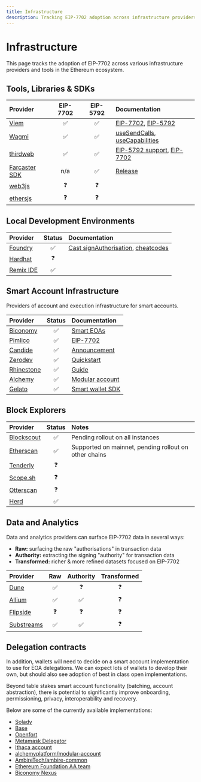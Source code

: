```yaml
---
title: Infrastructure
description: Tracking EIP-7702 adoption across infrastructure providers, tools, and block explorers.
---
```

# Infrastructure

This page tracks the adoption of EIP-7702 across various infrastructure providers and tools in the Ethereum ecosystem.

## Tools, Libraries & SDKs

| Provider | EIP-7702 | EIP-5792 | Documentation |
|:---------|:--------:|:--------:|:-------------|
| [Viem](https://viem.sh/) | ✅ | ✅ | [EIP-7702](https://viem.sh/docs/eip7702), [EIP-5792](https://viem.sh/docs/actions/wallet/sendCalls) |
| [Wagmi](http://wagmi.sh/) | ✅ | ✅ | [useSendCalls](https://wagmi.sh/react/api/hooks/useSendCalls), [useCapabilities](https://wagmi.sh/react/api/hooks/useCapabilities) |
| [thirdweb](https://thirdweb.com/) | ✅ | ✅ | [EIP-5792 support](https://portal.thirdweb.com/changelog/improved-eip-5792-support), [EIP-7702](https://portal.thirdweb.com/dotnet/wallets/actions/signauthorization) |
| [Farcaster SDK](https://miniapps.farcaster.xyz/) | n/a | ✅  | [Release](https://miniapps.farcaster.xyz/docs/sdk/changelog#july-25-2025) |
| [web3js](https://web3js.readthedocs.io/en/v1.10.0/) | ❓ | ❓ | |
| [ethersjs](https://docs.ethers.org/v6/) | ❓ | ❓ | |

## Local Development Environments

| Provider | Status | Documentation |
|:---------|:------:|:-------------|
| [Foundry](https://book.getfoundry.sh/) | ✅ | [Cast signAuthorisation](https://book.getfoundry.sh/reference/cli/cast/wallet/sign-auth?highlight=7702#cast-wallet-sign-auth), [cheatcodes](https://book.getfoundry.sh/cheatcodes/sign-delegation) |
| [Hardhat](https://hardhat.org/) | ❓ | |
| [Remix IDE](http://remix.ethereum.org/) | ✅ |  |

## Smart Account Infrastructure

Providers of account and execution infrastructure for smart accounts.

| Provider | Status | Documentation |
|:---------|:------:|:-------------|
| [Biconomy](https://www.biconomy.io/) | ✅ | [Smart EOAs](https://docs.biconomy.io/smarteoa) |
| [Pimlico](https://www.pimlico.io/) | ✅ | [EIP-7702](https://docs.pimlico.io/guides/eip7702) |
| [Candide](https://www.candide.dev/) | ✅ | [Announcement](https://docs.candide.dev/blog/eip-7702-support/) |
| [Zerodev](https://zerodev.app/) | ✅ | [Quickstart](https://docs.zerodev.app/sdk/getting-started/quickstart-7702) |
| [Rhinestone](https://www.rhinestone.wtf/) | ✅ | [Guide](https://docs.rhinestone.wtf/module-sdk/account-guides/eip-7702) |
| [Alchemy](https://www.alchemy.com/docs/wallets) | ✅ | [Modular account](https://www.alchemy.com/docs/wallets/smart-contracts/modular-account-v2/using-7702) |
| [Gelato](https://www.gelato.cloud/) | ✅ | [Smart wallet SDK](https://www.gelato.cloud/blog/introducing-the-gelato-smart-wallet-sdk) |

## Block Explorers

| Provider | Status | Notes |
|:---------|:------:|:------|
| [Blockscout](https://www.blockscout.com/) | ✅ | Pending rollout on all instances |
| [Etherscan](https://etherscan.io/) | ✅ | Supported on mainnet, pending rollout on other chains |
| [Tenderly](https://tenderly.co/) | ❓ | |
| [Scope.sh](https://scope.sh/) | ❓ | |
| [Otterscan](https://github.com/otterscan/otterscan) | ❓ | |
| [Herd](https://www.herd.eco/) | ✅ | |

## Data and Analytics

Data and analytics providers can surface EIP-7702 data in several ways:

- **Raw:** surfacing the raw "authorisations" in transaction data
- **Authority:** extracting the signing "authority" for transaction data
- **Transformed:** richer & more refined datasets focused on EIP-7702

| Provider | Raw | Authority | Transformed |
|:---------|:---:|:---------:|:-----------:|
| [Dune](https://dune.com/) | ✅ | ❓ | ❓ |
| [Allium](https://www.allium.so/) | ✅ | ✅ | ❓ |
| [Flipside](https://flipsidecrypto.xyz/home/) | ❓ | ❓ | ❓ |
| [Substreams](https://substreams.dev/) | ✅ | ✅ | ❓ |

## Delegation contracts

In addition, wallets will need to decide on a smart account implementation to use for EOA delegations. We can expect lots of wallets to develop their own, but should also see adoption of best in class open implementations.

Beyond table stakes smart account functionality (batching, account abstraction), there is potential to significantly improve onboarding, permissioning, privacy, interoperability and recovery.

Below are some of the currently available implementations:

- [Solady](https://github.com/Vectorized/solady/blob/main/src/accounts/EIP7702Proxy.sol)
- [Base](https://github.com/base/eip-7702-proxy)
- [Openfort](https://github.com/openfort-xyz/openfort-contracts/blob/feat/eip-7702/contracts/core/upgradeable/UpgradeableOpenfortProxy7702.sol)
- [Metamask Delegator](https://github.com/MetaMask/delegation-framework/blob/main/documents/EIP7702DeleGator.md)
- [Ithaca account](https://github.com/ithacaxyz/account)
- [alchemyplatform/modular-account](https://github.com/alchemyplatform/modular-account)
- [AmbireTech/ambire-common](https://github.com/AmbireTech/ambire-common/blob/feature/eip-7702/contracts/AmbireAccount7702.sol)
- [Ethereum Foundation AA team](https://github.com/eth-infinitism/account-abstraction/blob/develop/contracts/accounts/Simple7702Account.sol)
- [Biconomy Nexus](https://github.com/bcnmy/nexus)
